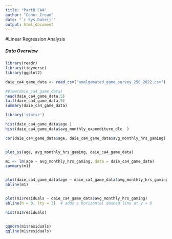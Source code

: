 ```yaml
---
title: "PartB CA4"
author: "Conor Crean"
date: "`r Sys.Date()`"
output: html_document
---
```



#Linear Regression Analysis


##### *Data Overview*
```r
library(readr)
library(tidyverse)
library(ggplot2)

daie_ca4_game_data <- read_csv("amalgamated_game_survey_250_2022.csv")

#View(daie_ca4_game_data)
head(daie_ca4_game_data,5)
tail(daie_ca4_game_data,5)
summary(daie_ca4_game_data)
```


```r

library('statsr')

hist(daie_ca4_game_data$age )
hist(daie_ca4_game_data$avg_monthly_expenditure_dlc  )  

cor(daie_ca4_game_data$age, daie_ca4_game_data$avg_monthly_hrs_gaming)


plot_ss(age, avg_monthly_hrs_gaming, daie_ca4_game_data)

m1 <- lm(age ~ avg_monthly_hrs_gaming, data = daie_ca4_game_data)
summary(m1)


plot(daie_ca4_game_data$age ~ daie_ca4_game_data$avg_monthly_hrs_gaming)
abline(m1)


plot(m1$residuals ~ daie_ca4_game_data$avg_monthly_hrs_gaming)
abline(h = 0, lty = 3)  # adds a horizontal dashed line at y = 0

hist(m1$residuals)


qqnorm(m1$residuals)
qqline(m1$residuals) 



```
